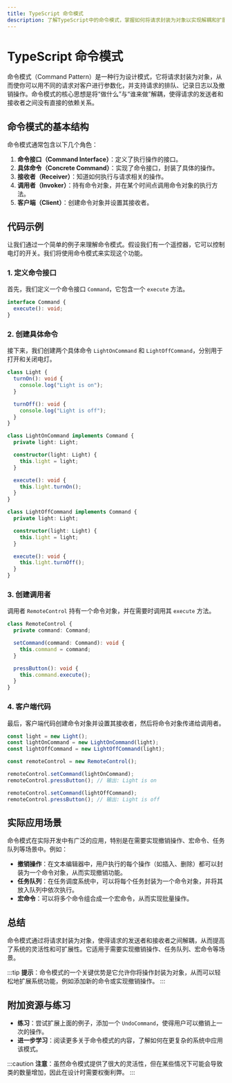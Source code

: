 ```yaml
---
title: TypeScript 命令模式
description: 了解TypeScript中的命令模式，掌握如何将请求封装为对象以实现解耦和扩展性。
---
```


# TypeScript 命令模式

命令模式（Command Pattern）是一种行为设计模式，它将请求封装为对象，从而使你可以用不同的请求对客户进行参数化，并支持请求的排队、记录日志以及撤销操作。命令模式的核心思想是将“做什么”与“谁来做”解耦，使得请求的发送者和接收者之间没有直接的依赖关系。

## 命令模式的基本结构

命令模式通常包含以下几个角色：

1. **命令接口（Command Interface）**：定义了执行操作的接口。
2. **具体命令（Concrete Command）**：实现了命令接口，封装了具体的操作。
3. **接收者（Receiver）**：知道如何执行与请求相关的操作。
4. **调用者（Invoker）**：持有命令对象，并在某个时间点调用命令对象的执行方法。
5. **客户端（Client）**：创建命令对象并设置其接收者。

## 代码示例

让我们通过一个简单的例子来理解命令模式。假设我们有一个遥控器，它可以控制电灯的开关。我们将使用命令模式来实现这个功能。

### 1. 定义命令接口

首先，我们定义一个命令接口 `Command`，它包含一个 `execute` 方法。

```typescript
interface Command {
  execute(): void;
}
```

### 2. 创建具体命令

接下来，我们创建两个具体命令 `LightOnCommand` 和 `LightOffCommand`，分别用于打开和关闭电灯。

```typescript
class Light {
  turnOn(): void {
    console.log("Light is on");
  }

  turnOff(): void {
    console.log("Light is off");
  }
}

class LightOnCommand implements Command {
  private light: Light;

  constructor(light: Light) {
    this.light = light;
  }

  execute(): void {
    this.light.turnOn();
  }
}

class LightOffCommand implements Command {
  private light: Light;

  constructor(light: Light) {
    this.light = light;
  }

  execute(): void {
    this.light.turnOff();
  }
}
```

### 3. 创建调用者

调用者 `RemoteControl` 持有一个命令对象，并在需要时调用其 `execute` 方法。

```typescript
class RemoteControl {
  private command: Command;

  setCommand(command: Command): void {
    this.command = command;
  }

  pressButton(): void {
    this.command.execute();
  }
}
```

### 4. 客户端代码

最后，客户端代码创建命令对象并设置其接收者，然后将命令对象传递给调用者。

```typescript
const light = new Light();
const lightOnCommand = new LightOnCommand(light);
const lightOffCommand = new LightOffCommand(light);

const remoteControl = new RemoteControl();

remoteControl.setCommand(lightOnCommand);
remoteControl.pressButton(); // 输出: Light is on

remoteControl.setCommand(lightOffCommand);
remoteControl.pressButton(); // 输出: Light is off
```

## 实际应用场景

命令模式在实际开发中有广泛的应用，特别是在需要实现撤销操作、宏命令、任务队列等场景中。例如：

- **撤销操作**：在文本编辑器中，用户执行的每个操作（如插入、删除）都可以封装为一个命令对象，从而实现撤销功能。
- **任务队列**：在任务调度系统中，可以将每个任务封装为一个命令对象，并将其放入队列中依次执行。
- **宏命令**：可以将多个命令组合成一个宏命令，从而实现批量操作。

## 总结

命令模式通过将请求封装为对象，使得请求的发送者和接收者之间解耦，从而提高了系统的灵活性和可扩展性。它适用于需要实现撤销操作、任务队列、宏命令等场景。

:::tip
**提示**：命令模式的一个关键优势是它允许你将操作封装为对象，从而可以轻松地扩展系统功能，例如添加新的命令或实现撤销操作。
:::

## 附加资源与练习

- **练习**：尝试扩展上面的例子，添加一个 `UndoCommand`，使得用户可以撤销上一次的操作。
- **进一步学习**：阅读更多关于命令模式的内容，了解如何在更复杂的系统中应用该模式。

:::caution
**注意**：虽然命令模式提供了很大的灵活性，但在某些情况下可能会导致类的数量增加，因此在设计时需要权衡利弊。
:::